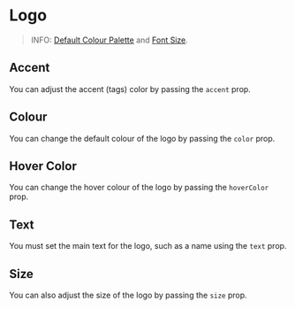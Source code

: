 

<Meta title="Logo" component={Logo} />

# Logo

<Props of={Logo} />

> INFO: [Default Colour Palette](https://tailwindcss.com/docs/customizing-colors/#default-color-palette) and [Font Size](https://tailwindcss.com/docs/font-size).

<Preview>
  <Story name="Basic">
    <Logo text="Haseeb" />
  </Story>
</Preview>

## Accent

You can adjust the accent (tags) color by passing the `accent` prop.

<Preview>
  <Story name="Accent Colour">
    <div>
      <Logo accent="gray-500" color="blue-500" text="Haseeb" />
      <Logo accent="gray-500" color="black" text="Haseeb" />
    </div>
  </Story>
</Preview>

## Colour

You can change the default colour of the logo by passing the `color` prop.

<Preview>
  <Story name="Main Text Colour">
    <div>
      <Logo color="gray-500" text="Haseeb" />
      <Logo color="blue-500" text="Haseeb" />
    </div>
  </Story>
</Preview>

## Hover Color

You can change the hover colour of the logo by passing the `hoverColor` prop.

<Preview>
  <Story name="Hover Colour">
    <div>
      <Logo text="Haseeb" hoverColor="blue-500" />
      <Logo text="Haseeb" hoverColor="gray-500" />
    </div>
  </Story>
</Preview>

## Text

You must set the main text for the logo, such as a name using the `text` prop.

<Preview>
  <Story name="Main Text">
    <div>
      <Logo text="Haseeb" />
      <Logo text="John Smith" />
      <Logo text="xyz.io" />
      <Logo text="Random" />
    </div>
  </Story>
</Preview>

## Size

You can also adjust the size of the logo by passing the `size` prop.

<Preview>
  <Story name="Text Size">
    <div>
      <Logo accent="gray-700" size="xs" text="Haseeb" />
      <Logo accent="gray-700" size="sm" text="Haseeb" />
      <Logo accent="gray-700" size="lg" text="Haseeb" />
      <Logo accent="gray-700" size="xl" text="Haseeb" />
      <Logo accent="gray-700" size="2xl" text="Haseeb" />
      <Logo accent="gray-700" size="3xl" text="Haseeb" />
      <Logo accent="gray-700" size="4xl" text="Haseeb" />
    </div>
  </Story>
</Preview>
